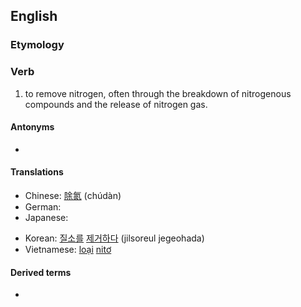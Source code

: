==English==

===Etymology===
{{af|en|de-|nitro-|-ify}}

===Verb===
{{en-verb|denitrif|ies}}

# {{lb|en|transitive|chemistry}} to remove nitrogen, often through the breakdown of nitrogenous compounds and the release of nitrogen gas.

====Antonyms====
* {{l|en|nitrify}}

====Translations====
{{trans-top|to remove nitrogen}}
* Chinese: [[除氮]] (chúdàn)
* German: {{t|de|denitrieren}}
* Japanese: {{t|ja|脱窒する|tr=datchitsu suru|sc=Jpan}}
{{trans-mid}}
* Korean: [[질소]][[를]] [[제거하다]] (jilsoreul jegeohada)
* Vietnamese: [[loại]] [[nitơ]]
{{trans-bottom}}

====Derived terms====
* {{l|en|denitrification}}